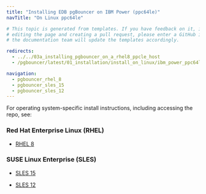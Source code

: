 ```yaml
---
title: "Installing EDB pgBouncer on IBM Power (ppc64le)"
navTitle: "On Linux ppc64le"

# This topic is generated from templates. If you have feedback on it, instead of
# editing the page and creating a pull request, please enter a GitHub issue and
# the documentation team will update the templates accordingly.

redirects:
  - ../../03a_installing_pgbouncer_on_a_rhel8_ppcle_host
  - /pgbouncer/latest/01_installation/install_on_linux/ibm_power_ppc64le/

navigation:
  - pgbouncer_rhel_8
  - pgbouncer_sles_15
  - pgbouncer_sles_12
---
```


For operating system-specific install instructions, including accessing the repo, see:

### Red Hat Enterprise Linux (RHEL)

- [RHEL 8](pgbouncer_rhel_8)

### SUSE Linux Enterprise (SLES)

- [SLES 15](pgbouncer_sles_15)

- [SLES 12](pgbouncer_sles_12)
